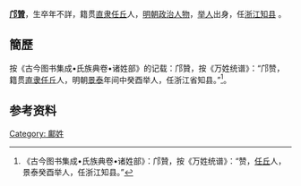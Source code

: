 '''[[邝贊|邝贊]]'''，生卒年不詳，籍贯[[直隶|直隶]][[任丘|任丘]]人，[[明朝|明朝]][[政治人物|政治人物]]，[[举人|举人]]出身，任[[浙江|浙江]][[知县|知县]] 。

== 簡歷 ==
按《古今图书集成•氏族典卷•诸姓部》的记载：邝贊，按《万姓统谱》：“邝赞，籍贯[[直隶|直隶]][[任丘|任丘]]人，明朝[[景泰|景泰]]年间中癸酉举人，任浙江省知县。”<ref>《古今图书集成•氏族典卷•诸姓部》：邝贊，按《万姓统谱》：“赞，[[任丘|任丘]]人，景泰癸酉举人，任浙江知县。”</ref>。

==参考资料==
{{reflist}}

{{明朝人物小作品}}
[[Category:_鄺姓|Category: 鄺姓]]